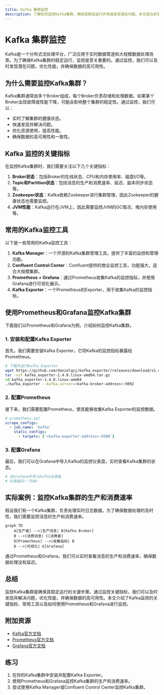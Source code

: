 ```yaml
---
title: Kafka 集群监控
description: 了解如何监控Kafka集群，确保其稳定运行并快速发现潜在问题。本文适合初学者，涵盖监控工具、指标和实际案例。
---
```


# Kafka 集群监控

Kafka是一个分布式流处理平台，广泛应用于实时数据管道和大规模数据处理场景。为了确保Kafka集群的稳定运行，监控是至关重要的。通过监控，我们可以及时发现潜在问题，优化性能，并确保数据的高可用性。

## 为什么需要监控Kafka集群？

Kafka集群通常由多个Broker组成，每个Broker负责存储和处理数据。如果某个Broker出现故障或性能下降，可能会影响整个集群的稳定性。通过监控，我们可以：

- 实时了解集群的健康状态。
- 快速发现并解决问题。
- 优化资源使用，提高性能。
- 确保数据的高可用性和一致性。

## Kafka 监控的关键指标

在监控Kafka集群时，我们需要关注以下几个关键指标：

1. **Broker状态**：包括Broker的在线状态、CPU和内存使用率、磁盘I/O等。
2. **Topic和Partition状态**：包括消息的生产和消费速率、延迟、副本同步状态等。
3. **Zookeeper状态**：Kafka依赖Zookeeper进行集群管理，因此Zookeeper的健康状态也需要监控。
4. **JVM性能**：Kafka运行在JVM上，因此需要监控JVM的GC情况、堆内存使用等。

## 常用的Kafka监控工具

以下是一些常用的Kafka监控工具：

1. **Kafka Manager**：一个开源的Kafka集群管理工具，提供了丰富的监控和管理功能。
2. **Confluent Control Center**：Confluent提供的商业监控工具，功能强大，适合大规模集群。
3. **Prometheus + Grafana**：通过Prometheus收集Kafka的监控指标，并使用Grafana进行可视化展示。
4. **Kafka Exporter**：一个Prometheus的Exporter，用于收集Kafka的监控指标。

## 使用Prometheus和Grafana监控Kafka集群

下面我们以Prometheus和Grafana为例，介绍如何监控Kafka集群。

### 1. 安装和配置Kafka Exporter

首先，我们需要安装Kafka Exporter，它将Kafka的监控指标暴露给Prometheus。

```bash
# 下载并运行Kafka Exporter
wget https://github.com/danielqsj/kafka_exporter/releases/download/v1.4.0/kafka_exporter-1.4.0.linux-amd64.tar.gz
tar -xzf kafka_exporter-1.4.0.linux-amd64.tar.gz
cd kafka_exporter-1.4.0.linux-amd64
./kafka_exporter --kafka.server=<kafka-broker-address>:9092
```

### 2. 配置Prometheus

接下来，我们需要配置Prometheus，使其能够收集Kafka Exporter的监控数据。

```yaml
# prometheus.yml
scrape_configs:
  - job_name: 'kafka'
    static_configs:
      - targets: ['<kafka-exporter-address>:9308']
```

### 3. 配置Grafana

最后，我们可以在Grafana中导入Kafka的监控仪表盘，实时查看Kafka集群的状态。

```bash
# 在Grafana中导入Kafka仪表盘
# 仪表盘ID：7589
```

## 实际案例：监控Kafka集群的生产和消费速率

假设我们有一个Kafka集群，负责处理实时日志数据。为了确保数据处理的及时性，我们需要监控消息的生产和消费速率。

```mermaid
graph TD
    A[生产者] -->|生产消息| B[Kafka Broker]
    B -->|消费消息| C[消费者]
    D[Prometheus] -->|收集指标| B
    D -->|可视化| E[Grafana]
```

通过Prometheus和Grafana，我们可以实时查看消息的生产和消费速率，确保数据处理没有延迟。

## 总结

监控Kafka集群是确保其稳定运行的关键步骤。通过监控关键指标，我们可以及时发现并解决问题，优化性能，并确保数据的高可用性。本文介绍了Kafka监控的关键指标、常用工具以及如何使用Prometheus和Grafana进行监控。

## 附加资源

- [Kafka官方文档](https://kafka.apache.org/documentation/)
- [Prometheus官方文档](https://prometheus.io/docs/)
- [Grafana官方文档](https://grafana.com/docs/)

## 练习

1. 在你的Kafka集群中安装并配置Kafka Exporter。
2. 使用Prometheus和Grafana监控Kafka集群的生产和消费速率。
3. 尝试使用Kafka Manager或Confluent Control Center监控Kafka集群。
